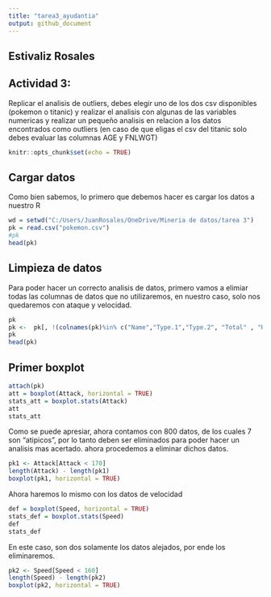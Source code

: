 ```yaml
---
title: "tarea3_ayudantia"
output: github_document
---
```

## Estivaliz Rosales

## Actividad 3:
Replicar el analisis de outliers, debes elegir uno de los dos csv disponibles (pokemon o titanic) y realizar el analisis con algunas de las variables numericas y realizar un pequeño analisis en relacion a los datos encontrados como outliers (en caso de que eligas el csv del titanic solo debes evaluar las columnas AGE y FNLWGT)

```r
knitr::opts_chunk$set(echo = TRUE)
```

## Cargar datos
Como bien sabemos, lo primero que debemos hacer es cargar los datos a nuestro R
```r
wd = setwd("C:/Users/JuanRosales/OneDrive/Mineria de datos/tarea 3")
pk = read.csv("pokemon.csv")
#pk
head(pk)
```

## Limpieza de datos
Para poder hacer un correcto analisis de datos, primero vamos a elimiar todas las columnas de datos que no utilizaremos, en nuestro caso, solo nos quedaremos con ataque y velocidad.
```r
pk
pk <-  pk[, !(colnames(pk)%in% c("Name","Type.1","Type.2", "Total" , "HP" , "Defense","Generation","Legendary","Sp..Atk","Sp..Def" ))]
pk
head(pk)
```

## Primer boxplot

```r
attach(pk)
att = boxplot(Attack, horizontal = TRUE)
stats_att = boxplot.stats(Attack)
att
stats_att
```
Como se puede apresiar, ahora contamos con 800 datos, de los cuales 7 son "atipicos", por lo tanto deben ser eliminados para poder hacer un analisis mas acertado.
ahora procedemos a eliminar dichos datos.
```r
pk1 <- Attack[Attack < 170]
length(Attack) - length(pk1)
boxplot(pk1, horizontal = TRUE)
```

Ahora haremos lo mismo con los datos de velocidad
```r
def = boxplot(Speed, horizontal = TRUE)
stats_def = boxplot.stats(Speed)
def
stats_def
```
En este caso, son dos solamente los datos alejados, por ende los eliminaremos.
```r
pk2 <- Speed[Speed < 160]
length(Speed) - length(pk2)
boxplot(pk2, horizontal = TRUE)
```

